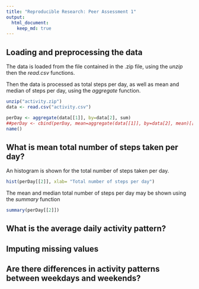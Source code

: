 ```yaml
---
title: "Reproducible Research: Peer Assessment 1"
output: 
  html_document:
    keep_md: true
---
```



## Loading and preprocessing the data
The data is loaded from the file contained in the .zip file, using the *unzip* then the *read.csv* functions. 

Then the data is processed as total steps per day, as well as mean and median of steps per day, using the *aggregate* function.

```r
unzip("activity.zip")
data <- read.csv("activity.csv")

perDay <- aggregate(data[[1]], by=data[2], sum)
##perDay <- cbind(perDay, mean=aggregate(data[[1]], by=data[2], mean)[[2]], median=aggregate(data[[1]], by=data[2], median)[[2]])
name()
```

## What is mean total number of steps taken per day?

An histogram is shown for the total number of steps taken per day.

```r
hist(perDay[[2]], xlab= "Total number of steps per day")
```

The mean and median total number of steps per day may be shown using the *summary* function

```r
summary(perDay[[2]])
```

## What is the average daily activity pattern?



## Imputing missing values



## Are there differences in activity patterns between weekdays and weekends?
